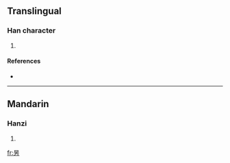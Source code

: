 ==Translingual==

===Han character===
{{Han char|rn=72|rad=日|as=04|sn=8|four=|canj=日卜竹尸 (AYHS), X日卜竹尸 (XAYHS)}}

# {{defn|Han|sort=日04}}

====References====
* {{Han ref|kx=0492.121|dkj=13797|hdz=21496.030|uh=6618|ud=26136}}

----

==Mandarin==

===Hanzi===
{{cmn-hanzi|pin=[[fǎng]] ([[fang3]])|wg=fang<sup>3</sup>}}

# {{defn|Mandarin}}

[[fr:昘]]